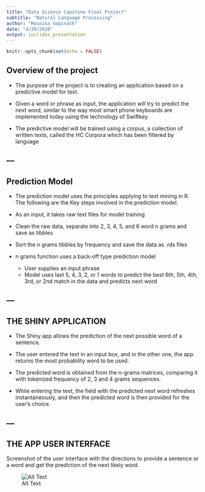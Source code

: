 ```yaml
---
title: "Data Science Capstone Final Project"
subtitle: "Natural Language Processing"
author: "Mounika Gopinath"
date: "4/20/2020"
output: ioslides_presentation
---
```


```r
knitr::opts_chunk$set(echo = FALSE)
```

## Overview of the project

- The purpose of the project is to creating an application based on a predictive model for text.

- Given a word or phrase as input, the application will try to predict the next word, similar to the way most smart phone keyboards are implemented today using the technology of Swiftkey.

- The predictive model will be trained using a corpus, a collection of written texts, called the HC Corpora which has been filtered by language

---
---
## Prediction Model
- The prediction model uses the principles applying to text mining in R. The following are the Key steps involved in the prediction model.

- As an input, it takes raw text files for model training
- Clean the raw data, separate into 2, 3, 4, 5, and 6 word n grams and save as tibbles
- Sort the n grams tibbles by frequency and save the data as .rds files
- n grams function uses a back-off type prediction model
  - User supplies an input phrase
  - Model uses last 5, 4, 3, 2, or 1 words to predict the best 6th, 5th, 4th, 3rd, or 2nd match in the data and predicts next word

---
---
## THE SHINY APPLICATION

- The Shiny app allows the prediction of the next possible word of a sentence.

- The user entered the text in an input box, and in the other one, the app returns the most probability word to be used.

- The predicted word is obtained from the n-grams matrices, comparing it with tokenized frequency of 2, 3 and 4 grams sequences.

- While entering the text, the field with the predicted next word refreshes instantaneously, and then the predicted word is then provided for the user's choice.

---
---
## THE APP USER INTERFACE

Screenshot of the user interface with the directions to provide a sentence or a word and get the prediction of the next likely word.

![Alt Text](/Users/mogopinath/Documents/power.jpg)


